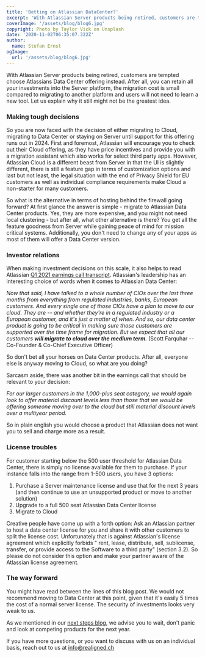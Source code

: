 ```yaml
---
title: 'Betting on Atlassian DataCenter?'
excerpt: 'With Atlassian Server products being retired, customers are tempted choose Atlassians Data Center offering instead. Let us explain why that might not be the greatest idea.'
coverImage: '/assets/blog/blog6.jpg'
copyright: Photo by Taylor Vick on Unsplash
date: '2020-11-02T06:35:07.322Z'
author:
  name: Stefan Ernst
ogImage:
  url: '/assets/blog/blog6.jpg'
---
```


With Atlassian Server products being retired, customers are tempted choose Atlassians Data Center offering instead. After all, you can
retain all your investments into the Server platform, the migration cost is small compared to migrating to another platform and users will not
need to learn a new tool.
Let us explain why it still might not be the greatest idea.

### Making tough decisions

So you are now faced with the decision of either migrating to Cloud, migrating to Data Center or staying on Server until support for this offering
runs out in 2024. First and foremost, Atlassian will encourage you to check out their Cloud offering, as they have price incentives and provide
you with a migration assistant which also works for select third party apps.
However, Atlassian Cloud is a different beast from Server in that the UI is slightly different, there is still a feature gap in terms of customization options
and last but not least, the legal situation with the end of Privacy Shield for EU customers as well as individual compliance requirements make Cloud a non-starter
for many customers.

So what is the alternative in terms of hosting behind the firewall going forward?
At first glance the answer is simple - migrate to Atlassian Data Center products. Yes, they are more expensive, and you might not need local clustering - but after all, what
other alternative is there? You get all the feature goodness from Server while gaining peace of mind for mission critical systems. Additionally, you don't need to change
any of your apps as most of them will offer a Data Center version.

### Investor relations

When making investment decisions on this scale, it also helps to read Atlassian [Q1 2021 earnings call transcript](https://www.fool.com/earnings/call-transcripts/2020/10/30/atlassian-corporation-plc-team-q1-2021-earnings-ca/). Atlassian's leadership
has an interesting choice of words when it comes to Atlassian Data Center:

_Now that said, I have talked to a whole number of CIOs over the last three months from everything from regulated industries, banks, European customers. And every single one of those CIOs have a plan to move to our cloud. They are -- and whether they're in a regulated industry or a European customer, and it's just a matter of when. And so, our data center product is going to be critical in making sure those customers are supported over the time frame for migration.
 But we expect that all our customers **will migrate to cloud over the medium term**._ (Scott Farquhar -- Co-Founder & Co-Chief Executive Officer)

So don't bet all your horses on Data Center products. After all, everyone else is anyway moving to Cloud, so what are you doing?

Sarcasm aside, there was another bit in the earnings call that should be relevant to your decision:

_For our larger customers in the 1,000-plus seat category, we would again look to offer material discount levels less than those that we would be offering someone moving over to the cloud but still material discount levels over a multiyear period._

So in plain english you would choose a product that Atlassian does not want you to sell and charge more as a result.

### License troubles

For customer starting below the 500 user threshold for Atlassian Data Center, there is simply no license available for them to purchase.
If your instance falls into the range from 1-500 users, you have 3 options:

1. Purchase a Server maintenance license and use that for the next 3 years (and then continue to use an unsupported product or move to another solution)
2. Upgrade to a full 500 seat Atlassian Data Center license
3. Migrate to Cloud

Creative people have come up with a forth option: Ask an Atlassian partner to host a data center license for you and share it with other
customers to split the license cost. Unfortunately that is against Atlassian's license agreement which explicitly forbids " rent, lease, distribute, sell, sublicense, transfer, or provide access to the Software to a third party" (section 3.2).
So please do not consider this option and make your partner aware of the Atlassian license agreement.

### The way forward

You might have read between the lines of this blog post. We would not recommend moving to Data Center at this point, given that it's easily 5 times the cost
of a normal server license. The security of investments looks very weak to us.

As we mentioned in our [next steps blog](/next-steps), we advise you to wait, don't panic and look at competing products for the next year.

If you have more questions, or you want to discuss with us on an individual basis, reach out to us at [info@realigned.ch](mailto:info@realigned.ch)


